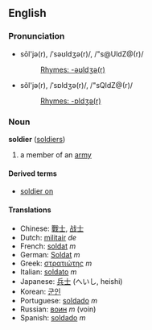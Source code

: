 ==English==
===Pronunciation===
*sōl'jə(r), /ˈsəʊldʒə(r)/, /"s@UldZ@(r)/<!-- what the dictionaries say -->
*:[[Rhymes:English:-əʊldʒə(r)|Rhymes: -əʊldʒə(r)]]
*sŏl'jə(r), /ˈsɒldʒə(r)/, /"sQldZ@(r)/<!-- how i say it -->
*:[[Rhymes:English:-ɒldʒə(r)|Rhymes: -ɒldʒə(r)]]

===Noun===
'''soldier''' ([[soldiers]])

# a member of an [[army]]

====Derived terms====
*[[soldier on]]

====Translations====
*Chinese: [[戰士]], [[战士]]
*Dutch: [[militair]] ''de''
*French: [[soldat]] ''m''
*German: [[Soldat]] ''m''
*Greek: [[στρατιώτης]] ''m''
*Italian: [[soldato]] ''m''
*Japanese: [[兵士]] (へいし, heishi)
*Korean: [[군인]]
*Portuguese: [[soldado]] ''m''
*Russian: [[воин]] ''m'' (voin)
*Spanish: [[soldado]] ''m''